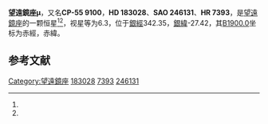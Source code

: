 {{Starbox begin
| name = 望遠鏡座μ
}}
{{Starbox observe
| epoch = [[J2000.0|J2000.0]]
| constell = [[望遠鏡座|望遠鏡座]]<ref name=SIMBAD>{{cite web
 | url=http://simbad.u-strasbg.fr/simbad/sim-id?Ident=HR+7393
 | title=Pulsating variable Star
 | publisher=Centre de Données astronomiques de Strasbourg
 | work=SIMBAD
 | accessdate=2012-07-13
 | archive-date=2019-08-12
 | archive-url=https://web.archive.org/web/20190812042933/http://simbad.u-strasbg.fr/simbad/sim-id?Ident=HR+7393
 | dead-url=no
 }}</ref><ref name=DATA>{{cite web
 | url=http://vizier.u-strasbg.fr/viz-bin/VizieR-5?-out.add=.&-source=5050&-corr=PK=HR&-out.max=9999&HR=7393
 | title=VizieR Detailed Page
 | accessdate=2012-07-13
 | archive-date=2016-03-05
 | archive-url=https://web.archive.org/web/20160305003549/http://vizier.u-strasbg.fr/viz-bin/VizieR-5?-out.add=.&-source=5050&-corr=PK=HR&-out.max=9999&HR=7393
 | dead-url=no
 }}</ref>
| 星官 = 
| ra = {{RA|19|30|34.5}}<ref name=SIMBAD /><ref name=DATA />
| dec = {{DEC|-55|6|36}}<ref name=SIMBAD /><ref name=DATA />
| appmag_v = 6.3<ref name=SIMBAD /><ref name=DATA />
}}
{{Starbox character
| class = F5V<ref name=SIMBAD /><ref name=DATA />
| b-v = 0.45<ref name=SIMBAD /><ref name=DATA />
| u-b = <ref name=SIMBAD /><ref name=DATA />
| r-i = <ref name=SIMBAD /><ref name=DATA />
| variable = 
}}
{{Starbox astrometry
| radial_v = 
| prop_mo_ra = 9
| parallax = 
| p_error = 
}}
{{Starbox catalog
| names =CP-55 9100，[[SAO星表|SAO]] 246131，[[HD星表|HD]] 183028，[[HR星表|HR]] 7393}}
{{Starbox reference |Simbad=HR+7393}}
{{Starbox end}}

'''望遠鏡座μ'''，又名'''CP-55 9100'''，'''HD 183028'''、'''SAO 246131'''、'''HR 7393'''，是[[望遠鏡座|望遠鏡座]]的一颗恒星<ref name=SIMBAD /><ref name=DATA />，视星等为6.3，位于[[銀道座標系|銀經]]342.35，[[銀道座標系|銀緯]]-27.42，其[[B1900.0|B1900.0]]坐标为赤經{{RA|19|22|27.9}}，赤緯{{DEC|-55|-27.42|54}}。

== 参考文献 ==
{{reflist}}

{{star-stub}}

{{望遠鏡座恒星}}
[[Category:望遠鏡座|Category:望遠鏡座]]
[[Category:HD和HDE天體|183028]]
[[Category:HR天體|7393]]
[[Category:SAO天體|246131]]